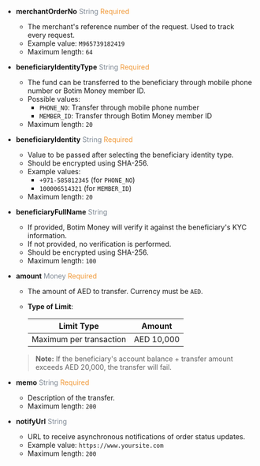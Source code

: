 
- **merchantOrderNo** <font color='#7d8793'>String</font> <font color='#f19938'>Required</font>  
  - The merchant's reference number of the request. Used to track every request.  
  - Example value: `M965739182419`  
  - Maximum length: `64`

- **beneficiaryIdentityType** <font color='#7d8793'>String</font> <font color='#f19938'>Required</font>  
  - The fund can be transferred to the beneficiary through mobile phone number or Botim Money member ID.  
  - Possible values:  
    - `PHONE_NO`: Transfer through mobile phone number  
    - `MEMBER_ID`: Transfer through Botim Money member ID  
  - Maximum length: `20`

- **beneficiaryIdentity** <font color='#7d8793'>String</font> <font color='#f19938'>Required</font>  
  - Value to be passed after selecting the beneficiary identity type.  
  - Should be encrypted using SHA-256.  
  - Example values:  
    - `+971-585812345` (for `PHONE_NO`)  
    - `100006514321` (for `MEMBER_ID`)  
  - Maximum length: `20`

- **beneficiaryFullName** <font color='#7d8793'>String</font>  
  - If provided, Botim Money will verify it against the beneficiary's KYC information.  
  - If not provided, no verification is performed.  
  - Should be encrypted using SHA-256.  
  - Maximum length: `100`

- **amount** <font color='#7d8793'>Money</font> <font color='#f19938'>Required</font>  
  - The amount of AED to transfer. Currency must be `AED`.  
  - **Type of Limit**:  
    
    | Limit Type                    | Amount     |
    | ----------------------------- | ---------- |
    | Maximum per transaction       | AED 10,000 |

  > **Note:** If the beneficiary's account balance + transfer amount exceeds AED 20,000, the transfer will fail.

- **memo** <font color='#7d8793'>String</font> <font color='#f19938'>Required</font>  
  - Description of the transfer.  
  - Maximum length: `200`

- **notifyUrl** <font color='#7d8793'>String</font>  
  - URL to receive asynchronous notifications of order status updates.  
  - Example value: `https://www.yoursite.com`  
  - Maximum length: `200`
